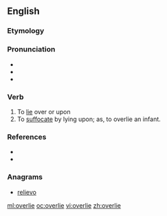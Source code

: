 ==English==

===Etymology===
{{prefix|over|lie|gloss2=to recline}}

===Pronunciation===
* {{IPA|/ˌoʊvɚˈlaɪ/}}
* {{hyphenation|over|lie}}
* {{rhymes|aɪ}}

===Verb===
{{en-verb|overlies|overlying|overlay|overlain}}

# To [[lie]] over or upon
# To [[suffocate]] by lying upon; as, to overlie an infant.

===References===
* {{R:Century 1911}}
* {{R:Webster 1913}}

===Anagrams===
* [[relievo#English|relievo]]

[[ml:overlie]]
[[oc:overlie]]
[[vi:overlie]]
[[zh:overlie]]